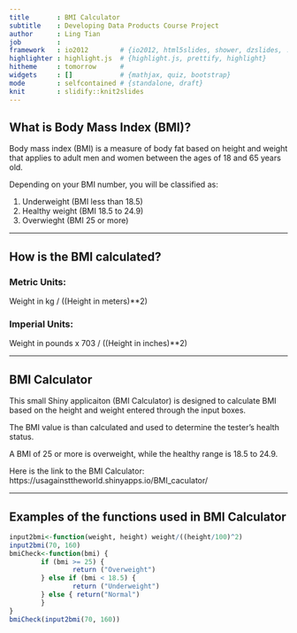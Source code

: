 ```yaml
---
title       : BMI Calculator
subtitle    : Developing Data Products Course Project
author      : Ling Tian
job         : 
framework   : io2012        # {io2012, html5slides, shower, dzslides, ...}
highlighter : highlight.js  # {highlight.js, prettify, highlight}
hitheme     : tomorrow      # 
widgets     : []            # {mathjax, quiz, bootstrap}
mode        : selfcontained # {standalone, draft}
knit        : slidify::knit2slides
---
```


## What is Body Mass Index (BMI)?

Body mass index (BMI) is a measure of body fat based on height and weight that applies to adult men and women between the ages of 18 and 65 years old.

Depending on your BMI number, you will be classified as:

1. Underweight (BMI less than 18.5)
2. Healthy weight (BMI 18.5 to 24.9)
3. Overwieght (BMI 25 or more)

--- 

## How is the BMI calculated?

### Metric Units:
Weight in kg / ((Height in meters)**2)      

### Imperial Units:
Weight in pounds x 703 / ((Height in inches)**2)

---

## BMI Calculator

This small Shiny applicaiton (BMI Calculator) is designed to calculate BMI based on the height and weight entered through the input boxes. 

The BMI value is than calculated and used to determine the tester's health status.

A BMI of 25 or more is overweight, while the healthy range is 18.5 to 24.9.

Here is the link to the BMI Calculator: https://usagainsttheworld.shinyapps.io/BMI_caculator/

--- 

## Examples of the functions used in BMI Calculator
```r
input2bmi<-function(weight, height) weight/((height/100)^2)
input2bmi(70, 160)
bmiCheck<-function(bmi) {
        if (bmi >= 25) {
                return ("Overweight")
        } else if (bmi < 18.5) {
                return ("Underweight")
        } else { return("Normal")
        }
}
bmiCheck(input2bmi(70, 160))
```








